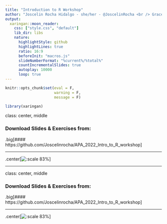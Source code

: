 ```yaml
---
title: "Introduction to R Workshop"
author: "Joscelin Rocha Hidalgo - she/her - @JoscelinRocha <br /> Grace Goodwin - she/her - @gracejgoodwin <br />  Yolanda Yang - she/her - @yexinyu_yang <br />"
output:
  xaringan::moon_reader:
    css: ["style.css", "default"]
    lib_dir: libs
    nature:
      highlightStyle: github
      highlightLines: true
      ratio: 16:9
      beforeInit: "macros.js"
      slideNumberFormat: "%current%/%total%"
      countIncrementalSlides: true
      autoplay: 10000
      loop: true
---
```


```r
knitr::opts_chunk$set(eval = F, 
                      warning = F,
                      message = F)

library(xaringan)
```



class: center, middle

### Download Slides & Exercises from:

.big[#### https://github.com/Joscelinrocha/APA_2022_Intro_to_R_workshop]

---

.center[![:scale 83%](images/APA_twitter_post_slide.png)]

---

class: center, middle

### Download Slides & Exercises from:

.big[#### https://github.com/Joscelinrocha/APA_2022_Intro_to_R_workshop]

---

.center[![:scale 83%](images/APA_twitter_post_slide.png)]
